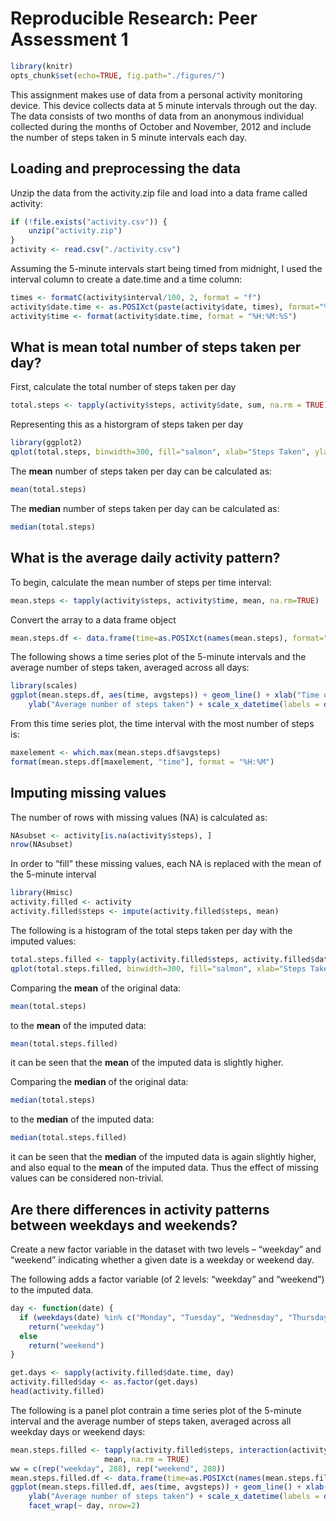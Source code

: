 # Reproducible Research: Peer Assessment 1

```r
library(knitr)
opts_chunk$set(echo=TRUE, fig.path="./figures/")
```

This assignment makes use of data from a personal activity monitoring device. This device collects data at 5 minute intervals through out the day. The data consists of two months of data from an anonymous individual collected during the months of October and November, 2012 and include the number of steps taken in 5 minute intervals each day.

## Loading and preprocessing the data

Unzip the data from the activity.zip file and load into a data frame called activity:

```r
if (!file.exists("activity.csv")) {
    unzip("activity.zip")
}
activity <- read.csv("./activity.csv")
```

Assuming the 5-minute intervals start being timed from midnight, I used the interval column to create a date.time and a time column:
```r
times <- formatC(activity$interval/100, 2, format = "f")
activity$date.time <- as.POSIXct(paste(activity$date, times), format="%Y-%m-%d %H.%M")
activity$time <- format(activity$date.time, format = "%H:%M:%S")
```


## What is mean total number of steps taken per day?

First, calculate the total number of steps taken per day

```r
total.steps <- tapply(activity$steps, activity$date, sum, na.rm = TRUE)
```

Representing this as a historgram of steps taken per day

```r
library(ggplot2)
qplot(total.steps, binwidth=300, fill="salmon", xlab="Steps Taken", ylab="Frequency", main="Total Steps Taken Per Day") + theme(legend.position="none")
```

The **mean** number of steps taken per day can be calculated as:

```r
mean(total.steps)
```

The **median** number of steps taken per day can be calculated as:

```r
median(total.steps)
```

## What is the average daily activity pattern?

To begin, calculate the mean number of steps per time interval:

```r
mean.steps <- tapply(activity$steps, activity$time, mean, na.rm=TRUE)
```

Convert the array to a data frame object

```r
mean.steps.df <- data.frame(time=as.POSIXct(names(mean.steps), format="%H:%M:%S"), avgsteps = mean.steps)
```

The following shows a time series plot of the 5-minute intervals and the average number of steps taken, averaged across all days:

```r
library(scales)
ggplot(mean.steps.df, aes(time, avgsteps)) + geom_line() + xlab("Time of day") + 
    ylab("Average number of steps taken") + scale_x_datetime(labels = date_format(format = "%H:%M"))
```

From this time series plot, the time interval with the most number of steps is: 

```r
maxelement <- which.max(mean.steps.df$avgsteps)
format(mean.steps.df[maxelement, "time"], format = "%H:%M")
```

## Imputing missing values

The number of rows with missing values (NA) is calculated as:

```r
NAsubset <- activity[is.na(activity$steps), ]
nrow(NAsubset)
```

In order to "fill" these missing values, each NA is replaced with the mean of the 5-minute interval

```r
library(Hmisc)
activity.filled <- activity
activity.filled$steps <- impute(activity.filled$steps, mean)
```

The following is a histogram of the total steps taken per day with the imputed values:

```r
total.steps.filled <- tapply(activity.filled$steps, activity.filled$date, sum)
qplot(total.steps.filled, binwidth=300, fill="salmon", xlab="Steps Taken", ylab="Frequency", main="Total Steps Taken Per Day with Imputed Values") + theme(legend.position="none")
```

Comparing the **mean** of the original data:
```r
mean(total.steps)
```

to the **mean** of the imputed data:
```r
mean(total.steps.filled)
```

it can be seen that the **mean** of the imputed data is slightly higher.

Comparing the **median** of the original data:

```r
median(total.steps)
```

to the **median** of the imputed data:
```r
median(total.steps.filled)
```

it can be seen that the **median** of the imputed data is again slightly higher, and also equal to the **mean** of the imputed data. Thus the effect of missing values can be considered non-trivial.

## Are there differences in activity patterns between weekdays and weekends?
Create a new factor variable in the dataset with two levels – “weekday” and “weekend” indicating whether a given date is a weekday or weekend day.

The following adds a factor variable (of 2 levels: "weekday" and "weekend") to the imputed data.

```r
day <- function(date) {
  if (weekdays(date) %in% c("Monday", "Tuesday", "Wednesday", "Thursday", "Friday"))
    return("weekday")
  else
    return("weekend")
}

get.days <- sapply(activity.filled$date.time, day)
activity.filled$day <- as.factor(get.days)
head(activity.filled)
```

The following is a panel plot contrain a time series plot of the 5-minute interval and the average number of steps taken, averaged across all weekday days or weekend days:

```r
mean.steps.filled <- tapply(activity.filled$steps, interaction(activity.filled$time, activity.filled$day), 
                     mean, na.rm = TRUE)
ww = c(rep("weekday", 288), rep("weekend", 288))
mean.steps.filled.df <- data.frame(time=as.POSIXct(names(mean.steps.filled), format="%H:%M:%S"), avgsteps = mean.steps.filled, day = as.factor(ww))
ggplot(mean.steps.filled.df, aes(time, avgsteps)) + geom_line() + xlab("Time of day") + 
    ylab("Average number of steps taken") + scale_x_datetime(labels = date_format(format = "%H:%M")) +
    facet_wrap(~ day, nrow=2)
   
```

